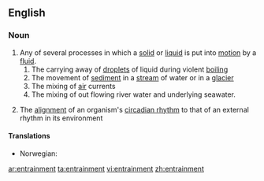 ==English==

===Noun===
{{wikipedia}}
{{en-noun}}

# Any of several processes in which a [[solid]] or [[liquid]] is put into [[motion]] by a [[fluid]].
## The carrying away of [[droplet]]s of liquid during violent [[boiling]]
## The movement of [[sediment]] in a [[stream]] of water or in a [[glacier]]
## The mixing of [[air]] currents
## The mixing of out flowing river water and underlying seawater.
#{{biology}} The [[alignment]] of an organism's [[circadian rhythm]] to that of an external rhythm in its environment

====Translations====
{{trans-top|mixing of fluids}}
* Norwegian: {{t-|no|medrivning}}
{{trans-bottom}}

[[ar:entrainment]]
[[ta:entrainment]]
[[vi:entrainment]]
[[zh:entrainment]]